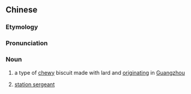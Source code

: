{{also|鸡仔饼}}
==Chinese==
{{zh-forms|s=鸡仔饼|t2=鷄仔餅|type=21}}
{{wikipedia|lang=zh}}
{{wikipedia|lang=zh-yue}}

===Etymology===
{{rfe|lang=zh}}

===Pronunciation===
{{zh-pron
|m=jīzǎibǐng
|c=gai1 zai2 beng2
|cat=n
}}

===Noun===
{{zh-noun}}

# a type of [[chewy]] biscuit made with lard and [[originate|originating]] in [[Guangzhou]]
# {{lb|zh|Hong Kong|slang}} [[station sergeant]]

{{zh-cat|Foods}}